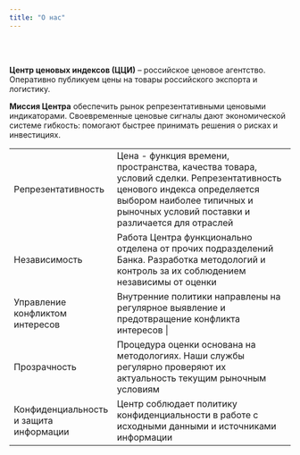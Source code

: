 ```yaml
---
title: "О нас"
---
```


</br>
</br>

**Центр ценовых индексов (ЦЦИ)** -- российское ценовое агентство. Оперативно публикуем цены на товары российского экспорта и логистику.

**Миссия Центра** обеспечить рынок репрезентативными ценовыми индикаторами. Своевременные ценовые сигналы дают экономической системе гибкость: помогают быстрее принимать решения о рисках и инвестициях.

+-------------------------------------------------------------+----------------------------------------------------------------------------------------------------------------------------------------------------------------------------------------------------------+
| [Репрезентативность]{.highlight}                            | Цена - функция времени, пространства, качества товара, условий сделки. Репрезентативность ценового индекса определяется выбором наиболее типичных и рыночных условий поставки и различается для отраслей |
+-------------------------------------------------------------+----------------------------------------------------------------------------------------------------------------------------------------------------------------------------------------------------------+
| [Независимость]{.highlight}                                 | Работа Центра функционально отделена от прочих подразделений Банка. Разработка методологий и контроль за их соблюдением независимы от оценки                                                             |
+-------------------------------------------------------------+----------------------------------------------------------------------------------------------------------------------------------------------------------------------------------------------------------+
| [Управление конфликтом]{.highlight} [интересов]{.highlight} | Внутренние политики направлены на регулярное выявление и предотвращение конфликта интересов \|                                                                                                           |
+-------------------------------------------------------------+----------------------------------------------------------------------------------------------------------------------------------------------------------------------------------------------------------+
| [Прозрачность]{.highlight}                                  | Процедура оценки основана на методологиях. Наши службы регулярно проверяют их актуальность текущим рыночным условиям                                                                                     |
+-------------------------------------------------------------+----------------------------------------------------------------------------------------------------------------------------------------------------------------------------------------------------------+
| [Конфиденциальность]{.highlight}\                           | Центр соблюдает политику конфиденциальности в работе с исходными данными и источниками информации                                                                                                        |
| [и защита информации]{.highlight}                           |                                                                                                                                                                                                          |
+-------------------------------------------------------------+----------------------------------------------------------------------------------------------------------------------------------------------------------------------------------------------------------+
